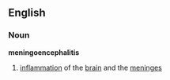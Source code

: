 ==English==
===Noun===
'''meningoencephalitis'''
# [[inflammation]] of the [[brain]] and the [[meninges]]